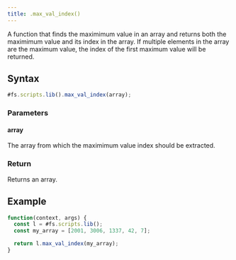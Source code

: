 ```yaml
---
title: .max_val_index()
---
```


A function that finds the maximimum value in an array and returns both the maximimum value and its index in the array. If multiple elements in the array are the maximum value, the index of the first maximum value will be returned.

## Syntax

```js
#fs.scripts.lib().max_val_index(array);
```

### Parameters

#### array

The array from which the maximimum value index should be extracted.

### Return

Returns an array.

## Example

```js
function(context, args) {
  const l = #fs.scripts.lib();
  const my_array = [2001, 3006, 1337, 42, 7];

  return l.max_val_index(my_array);
}
```
